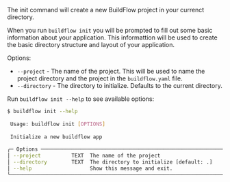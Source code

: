 The init command will create a new BuildFlow project in your currenct directory.

When you run `buildflow init` you will be prompted to fill out some basic information about your application. This informattion will be used to create the basic directory structure and layout of your application.

Options:
- `--project` - The name of the project. This will be used to name the project directory and the project in the `buildflow.yaml` file.
- `--directory` - The directory to initialize. Defaults to the current directory.

Run `buildflow init --help` to see available options:

```bash
$ buildflow init --help
                                                                                                                                                                                    
 Usage: buildflow init [OPTIONS]                                                                                                                                                    
                                                                                                                                                                                    
 Initialize a new buildflow app                                                                                                                                                     
                                                                                                                                                                                    
╭─ Options ────────────────────────────────────────────────────────────────────────────────────────────────────────────────────────────────────────────────────────────────────────╮
│ --project          TEXT  The name of the project                                                                                                                                 │
│ --directory        TEXT  The directory to initialize [default: .]                                                                                                                │
│ --help                   Show this message and exit.                                                                                                                             │
╰──────────────────────────────────────────────────────────────────────────────────────────────────────────────────────────────────────────────────────────────────────────────────╯
```
